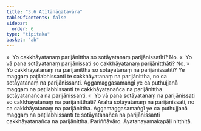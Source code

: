 ```yaml
---
title: "3.6 Atītānāgatavāra"
tableOfContents: false
sidebar:
  order: 6
type: "tipitaka"
basket: "ab"
---
```



<DynamicBreadcrumb />

<Division number="254">

<Paragraph number="1934">
»  Yo cakkhāyatanaṃ parijānittha so sotāyatanaṃ parijānissatīti? No.
</Paragraph>

<Paragraph number="1935">
«  Yo vā pana sotāyatanaṃ parijānissati so cakkhāyatanaṃ parijānitthāti? No.
</Paragraph>

<Paragraph number="1936">
»  Yo cakkhāyatanaṃ na parijānittha so sotāyatanaṃ na parijānissatīti?
</Paragraph>

<Paragraph number="1937">
Ye maggaṃ paṭilabhissanti te cakkhāyatanaṃ na parijānittha, no ca sotāyatanaṃ na parijānissanti. Aggamaggasamaṅgī ye ca puthujjanā maggaṃ na paṭilabhissanti te cakkhāyatanañca na parijānittha sotāyatanañca na parijānissanti.
</Paragraph>

<Paragraph number="1938">
«  Yo vā pana sotāyatanaṃ na parijānissati so cakkhāyatanaṃ na parijānitthāti?
</Paragraph>

<Paragraph number="1939">
Arahā sotāyatanaṃ na parijānissati, no ca cakkhāyatanaṃ na parijānittha. Aggamaggasamaṅgī ye ca puthujjanā maggaṃ na paṭilabhissanti te sotāyatanañca na parijānissanti cakkhāyatanañca na parijānittha.

</Paragraph>
</Division>

<Paragraph number="1940" type="center">
Pariññāvāro.



</Paragraph>

<Paragraph number="1941" type="center">
Āyatanayamakapāḷi niṭṭhitā.
</Paragraph>